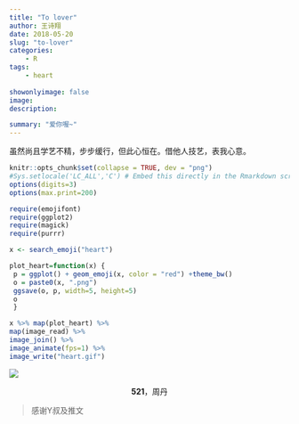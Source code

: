 ```yaml
---
title: "To lover"
author: 王诗翔
date: 2018-05-20
slug: "to-lover"
categories: 
    - R
tags:
    - heart
    
showonlyimage: false
image: 
description: 

summary: "爱你喔~"
---
```



虽然尚且学艺不精，步步缓行，但此心恒在。借他人技艺，表我心意。

```r
knitr::opts_chunk$set(collapse = TRUE, dev = "png")
#Sys.setlocale('LC_ALL','C') # Embed this directly in the Rmarkdown script that contains the Chinese character comment
options(digits=3)
options(max.print=200)
```

```r
require(emojifont)
require(ggplot2)
require(magick)
require(purrr)

x <- search_emoji("heart")

plot_heart=function(x) {
 p = ggplot() + geom_emoji(x, color = "red") +theme_bw()
 o = paste0(x, ".png")
 ggsave(o, p, width=5, height=5)
 o
 }

x %>% map(plot_heart) %>% 
map(image_read) %>% 
image_join() %>% 
image_animate(fps=1) %>% 
image_write("heart.gif")
```

![](/figures/heart.gif)

<center>
**521**，周丹
</center>

> 感谢Y叔及推文